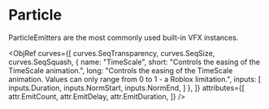 

# Particle

ParticleEmitters are the most commonly used built-in VFX instances.

<ObjRef
  curves={[
    curves.SeqTransparency,
    curves.SeqSize,
    curves.SeqSquash,
    {
      name: "TimeScale",
      short: "Controls the easing of the TimeScale animation.",
      long: "Controls the easing of the TimeScale animation. Values can only range from 0 to 1 - a Roblox limitation.",
      inputs: [
        inputs.Duration,
        inputs.NormStart,
        inputs.NormEnd,
      ]
    },
  ]}
  attributes={[
    attr.EmitCount,
    attr.EmitDelay,
    attr.EmitDuration,
  ]}
/>
